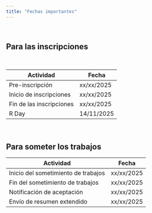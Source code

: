 ```yaml
---
title: "Fechas importantes"
---
```


<br>

## Para las inscripciones

<br>

| Actividad                | Fecha      |
|--------------------------|------------|
| Pre-inscripción          | xx/xx/2025 |
| Inicio de inscripciones  | xx/xx/2025 |
| Fin de las inscripciones | xx/xx/2025 |
| R Day                    | 14/11/2025 |


<br>

## Para someter los trabajos

| Actividad                           | Fecha             |
|-------------------------------------|-------------------|
| Inicio del sometimiento de trabajos | xx/xx/2025        |
| Fin del sometimiento de trabajos    | xx/xx/2025        |
| Notificación de aceptación          | xx/xx/2025        |
| Envío de resumen extendido          | xx/xx/2025        |

